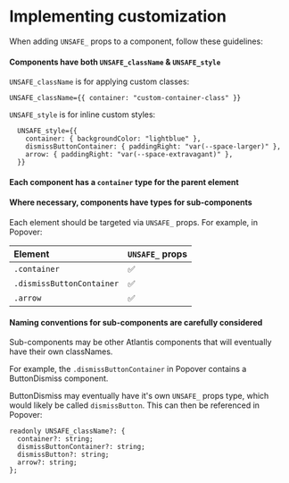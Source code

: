 
<Meta title="Guides/Implementing customization" />

# Implementing customization

When adding `UNSAFE_` props to a component, follow these guidelines:

#### Components have both `UNSAFE_className` & `UNSAFE_style`

`UNSAFE_className` is for applying custom classes:

```tsx
UNSAFE_className={{ container: "custom-container-class" }}
```

`UNSAFE_style` is for inline custom styles:

```tsx
  UNSAFE_style={{
    container: { backgroundColor: "lightblue" },
    dismissButtonContainer: { paddingRight: "var(--space-larger)" },
    arrow: { paddingRight: "var(--space-extravagant)" },
  }}
```

#### Each component has a `container` type for the parent element

#### Where necessary, components have types for sub-components

Each element should be targeted via `UNSAFE_` props. For example, in Popover:

| **Element**               | **`UNSAFE_` props** |
| :------------------------ | :------------------ |
| `.container`              | ✅                  |
| `.dismissButtonContainer` | ✅                  |
| `.arrow`                  | ✅                  |

#### Naming conventions for sub-components are carefully considered

Sub-components may be other Atlantis components that will eventually have their
own classNames.

For example, the `.dismissButtonContainer` in Popover contains a ButtonDismiss
component.

ButtonDismiss may eventually have it's own `UNSAFE_` props type, which would
likely be called `dismissButton`. This can then be referenced in Popover:

```tsx
readonly UNSAFE_className?: {
  container?: string;
  dismissButtonContainer?: string;
  dismissButton?: string;
  arrow?: string;
};
```
